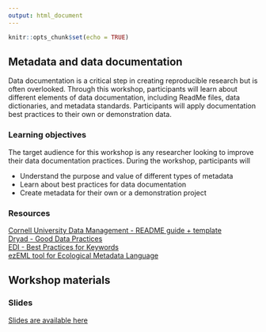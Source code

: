 ```yaml
---
output: html_document
---
```


```r
knitr::opts_chunk$set(echo = TRUE)
```

## Metadata and data documentation
Data documentation is a critical step in creating reproducible research but is often overlooked. Through this workshop, participants will learn about different elements of data documentation, including ReadMe files, data dictionaries, and metadata standards. Participants will apply documentation best practices to their own or demonstration data.  

### Learning objectives
The target audience for this workshop is any researcher looking to improve their data documentation practices. During the workshop, participants will  

- Understand the purpose and value of different types of metadata  
- Learn about best practices for data documentation  
- Create metadata for their own or a demonstration project  

### Resources

[Cornell University Data Management - README guide + template](https://data.research.cornell.edu/content/readme)  
[Dryad - Good Data Practices](https://datadryad.org/stash/best_practices#describe)  
[EDI - Best Practices for Keywords](https://environmentaldatainitiative.org/five-phases-of-data-publishing/phase-3/keyword-best-practices/)  
[ezEML tool for Ecological Metadata Language](https://ezeml.edirepository.org/eml/)

## Workshop materials  

### Slides

[Slides are available here]()


